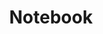 ---
title: "Notebook"
meta_title: "Notebook craft"
description: "Craft de Notebook"
rank: "c"
draft: false
name: "Notebook"
recipe_img: "https://wiki.pokexgames.com/images/9/95/Notebook.png"
level: 50
craft_time: 18000
result: 1
value_npc: 1
ingredients:
  - name: "Magnet"
    quantity: 8
    item_img: "https://wiki.pokexgames.com/images/6/6d/Magnet1.png"
    value_npc: 1
  - name: "Glass"
    quantity: 5
    item_img: "https://wiki.pokexgames.com/images/1/15/Glass.png"
    value_npc: 1
  - name: "Strange Thing"
    quantity: 5
    item_img: "https://wiki.pokexgames.com/images/7/7f/Strange_Thing.png"
    value_npc: 1
  - name: "Electric Rat Tail"
    quantity: 2
    item_img: "https://wiki.pokexgames.com/images/d/d9/Electric_Rat_Tail.png"
    value_npc: 1
  - name: "Iron Bar"
    quantity: 13
    item_img: "https://wiki.pokexgames.com/images/6/6c/Iron_Bar.png"
    value_npc: 1
---